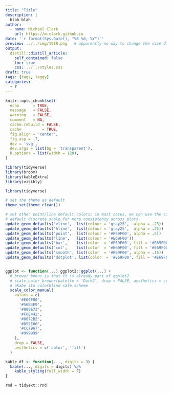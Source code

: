 ```yaml
---
title: "Title"
description: |
  blah blah
author:
  - name: Michael Clark
    url: https://m-clark.github.io
date: '`r format(Sys.Date(), "%B %d, %Y")`'
preview: ../../img/198R.png   # apparently no way to change the size displayed via css (ignored) or file (stretched)
output:
  distill::distill_article:
    self_contained: false
    toc: true
    css: ../../styles.css
draft: true
tags: [tags, taggy]
categories:
  - ?
---
```


```r
knitr::opts_chunk$set(
  echo      = TRUE, 
  message   = FALSE, 
  warning   = FALSE, 
  comment   = NA,
  cache.rebuild = FALSE,
  cache         = TRUE,
  fig.align = 'center',
  fig.asp = .7,
  dev = 'svg',
  dev.args = list(bg = 'transparent'),
  R.options = list(width = 120),
)

library(tidyverse)
library(broom)
library(kableExtra)
library(visibly)

library(tidyverse)

# set the theme as default
theme_set(theme_clean())

# set other point/line default colors; in most cases, we can use the color from
# default discrete scale for more consistency across plots.
update_geom_defaults('vline',  list(colour = 'gray25',  alpha = .25))  # vlines and hlines are typically not attention grabbers so set alpha
update_geom_defaults('hline',  list(colour = 'gray25',  alpha = .25))  # usually a zero marker
update_geom_defaults('point',  list(colour = '#E69F00', alpha = .5))   # alpha as usually there are many points
update_geom_defaults('line',   list(colour = '#E69F00'))
update_geom_defaults('bar',    list(color  = '#E69F00', fill = '#E69F00'))  
update_geom_defaults('col',    list(color  = '#E69F00', fill = '#E69F00'))
update_geom_defaults('smooth', list(color  = '#E69F00', alpha = .15))
update_geom_defaults('dotplot', list(color  = '#E69F00', fill = '#E69F00'))


ggplot <- function(...) ggplot2::ggplot(...) + 
  # brewer bonus is that it is already part of ggplot2
  # scale_color_brewer(palette = 'Dark2', drop = FALSE, aesthetics = c('color', 'fill'))
  # okabe ito colorblind safe scheme
  scale_color_manual(
    values = c(
      '#E69F00',
      '#56B4E9',
      '#009E73',
      '#F0E442',
      '#0072B2',
      '#D55E00',
      '#CC79A7',
      '#999999'
    ),
    drop = FALSE,
    aesthetics = c('color', 'fill')
  )

kable_df <- function(..., digits = 3) {
  kable(..., digits = digits) %>%
    kable_styling(full_width = F)
}

rnd = tidyext::rnd
```
